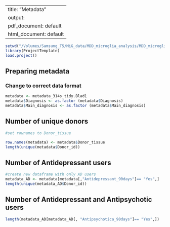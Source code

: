---
title: "Metadata"
output:
  pdf_document: default
  html_document: default
-
```r
setwd("/Volumes/Samsung_T5/MiG_data/MDD_microglia_analysis/MDD_microglia_analysis/AD_analyses")
library(ProjectTemplate)
load.project()
```



## Preparing metadata 
### Change to correct data format

```r
metadata <- metadata_314s_tidy.Blad1
metadata$Diagnosis <- as.factor (metadata$Diagnosis)
metadata$Main_diagnosis <- as.factor (metadata$Main_diagnosis)
```

## Number of unique donors

```r
#set rownames to Donor_tissue

row.names(metadata) <- metadata$Donor_tissue
length(unique(metadata$Donor_id)) 
```

## Number of Antidepressant users 

```r
#create new dataframe with only AD users
metadata_AD <- metadata[metadata[,"Antidepressant_90days"]== "Yes",] 
length(unique(metadata_AD$Donor_id))

```
## Number of Antidepressant and Antipsychotic users 
```r
length(metadata_AD[metadata_AD[, "Antipsychotica_90days"]== "Yes",])
```

